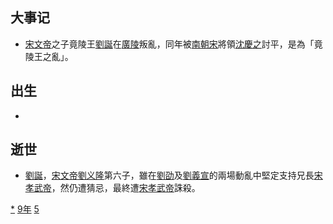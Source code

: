 {{yearTOC|459|北魏'''[[太安_(北魏文成帝)|太安]]五年'''；南朝宋'''[[大明_(刘骏)|大明]]三年'''；高昌北凉'''[[承平_(沮渠無諱)|承平]]十七年'''}}

== 大事记 ==
*[[宋文帝|宋文帝]]之子竟陵王[[劉誕_(劉宋)|劉誕]]在[[廣陵|廣陵]]叛亂，同年被[[南朝宋|南朝宋]]將領[[沈慶之|沈慶之]]討平，是為「竟陵王之亂」。

== 出生 ==
*

== 逝世 ==
{{Wikisource year mention}}
*[[劉誕_(劉宋)|劉誕]]，[[宋文帝|宋文帝]][[劉义隆|劉义隆]]第六子，雖在[[劉劭_(劉宋)|劉劭]]及[[劉義宣|劉義宣]]的兩場動亂中堅定支持兄長[[宋孝武帝|宋孝武帝]]，然仍遭猜忌，最終遭[[宋孝武帝|宋孝武帝]]誅殺。


[[Category:459年|*]]
[[Category:450年代|9年]]
[[Category:5世纪各年|5]]